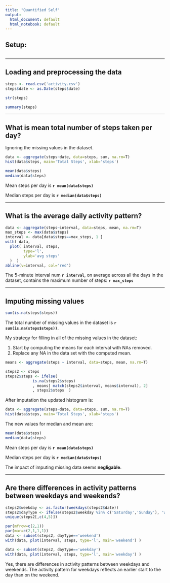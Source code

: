 ---
title: "Quantified Self"
output:
  html_document: default
  html_notebook: default
---

## Setup:

```{r}

```
---

## Loading and preprocessing the data

```{r}
steps <- read.csv('activity.csv')
steps$date <- as.Date(steps$date)
```


```{r}
str(steps)
```


```{r}
summary(steps)
```


---

## What is mean total number of steps taken per day?
Ignoring the missing values in the dataset.

```{r}
data <- aggregate(steps~date, data=steps, sum, na.rm=T)
hist(data$steps, main='Total Steps', xlab='steps')
```


```{r eval=FALSE}
mean(data$steps)
median(data$steps)
```

Mean steps per day is **`r mean(data$steps)`**

Median steps per day is **`r median(data$steps)`**

---

## What is the average daily activity pattern?

```{r}
data <- aggregate(steps~interval, data=steps, mean, na.rm=T)
max_steps <- max(data$steps)
interval <- data[data$steps==max_steps, 1 ]
with( data, 
  plot( interval, steps, 
        type='l',
        ylab='avg steps'
  )  )
abline(v=interval, col='red')
```

The 5-minute interval num **`r interval`**, on average across all the days in the dataset, contains the maximum number of steps: **`r max_steps`**

---

## Imputing missing values

```{r eval=FALSE}
sum(is.na(steps$steps))
```

The total number of missing values in the dataset is **`r sum(is.na(steps$steps))`**.

My strategy for filling in all of the missing values in the dataset:

1. Start by computing the means for each interval with NAs removed.
2. Replace any NA in the data set with the computed mean.
```{r}
means <- aggregate(steps ~ interval, data=steps, mean, na.rm=T)

steps2 <- steps
steps2$steps <- ifelse(
            is.na(steps2$steps)
            , means[ match(steps2$interval, means$interval), 2]
            , steps2$steps  )
```

After imputation the updated histogram is:
```{r}
data <- aggregate(steps~date, data=steps, sum, na.rm=T)
hist(data$steps, main='Total Steps', xlab='steps')
```

The new values for median and mean are:
```{r eval=FALSE}
mean(data$steps)
median(data$steps)
```

Mean steps per day is **`r mean(data$steps)`**

Median steps per day is **`r median(data$steps)`**

The impact of imputing missing data seems **negligable**.

---

## Are there differences in activity patterns between weekdays and weekends?

```{r}
steps2$weekday <- as.factor(weekdays(steps2$date))
steps2$dayType <- ifelse(steps2$weekday %in% c('Saturday','Sunday'), 'weekend', 'weekday')
unique(steps2[,c(4,5)])
```

```{r}
par(mfrow=c(2,1))
par(mar=c(2,1,1,1))
data <- subset(steps2, dayType=='weekend')
with(data, plot(interval, steps, type='l', main='weekend') )

data <- subset(steps2, dayType=='weekday')
with(data, plot(interval, steps, type='l', main='weekday') )
```

Yes, there are differences in activity patterns between weekdays and weekends. The activity pattern for weekdays reflects an earlier start to the day than on the weekend.